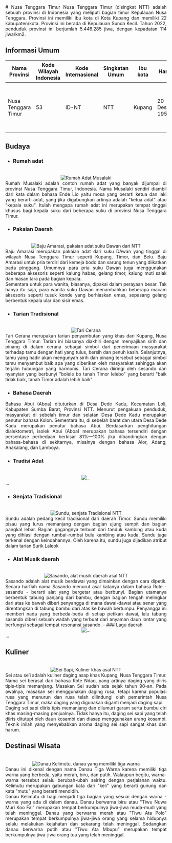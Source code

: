 <div align="justify">
   # Nusa Tenggara Timur
   Nusa Tenggara Timur (disingkat NTT) adalah sebuah provinsi di Indonesia yang meliputi bagian timur Kepulauan Nusa Tenggara. Provinsi ini memiliki ibu kota di Kota Kupang dan memiliki 22 kabupaten/kota. Provinsi ini berada di Kepulauan Sunda Kecil. Tahun 2022, penduduk provinsi ini berjumlah 5.446.285 jiwa, dengan kepadatan 114 jiwa/km2.

   ## Informasi Umum
   |        Nama Provinsi             | Kode Wilayah Indonesia |   Kode Internasional    |  Singkatan Umum   |  Ibu kota      |          Hari Jadi        | Lambang                                                              |
   |----------------------------------|------------------------|-------------------------|-------------------|----------------|---------------------------|----------------------------------------------------------------------|
   |      Nusa Tenggara Timur         |           53           |        ID-NT            |      NTT          |   Kupang       |     20 Desember 1958      | <div align="center"><img alt="Lambang" width="150" src="https://upload.wikimedia.org/wikipedia/commons/thumb/e/e9/Coat_of_Arms_of_East_Nusa_Tenggara_NEW.png/90px-Coat_of_Arms_of_East_Nusa_Tenggara_NEW.png"/></div> |

   ## Budaya

   - ### Rumah adat
   <br/>
   <div align="center"><img alt="Rumah Adat Musalaki" src="https://pariwisataindonesia.id/wp-content/uploads/2020/08/pariwisataindonesia-foto-rumah-musalaki-ntt.jpg"/></div>
   Rumah Musalaki adalah contoh rumah adat yang banyak dijumpai di provinsi Nusa Tenggara Timur, Indonesia. Nama Musalaki sendiri diambil dari kata dalam bahasa Ende Lio yaitu mosa yang berarti ketua dan laki yang berarti adat, yang jika digabungkan artinya adalah "ketua adat" atau "kepala suku". Itulah mengapa rumah adat ini merupakan tempat tinggal khusus bagi kepala suku dari beberapa suku di provinsi Nusa Tenggara Timur. 
  
   - ### Pakaian Daerah
   <br/>
   <div align="center"><img alt="Baju Amarasi, pakaian adat suku Dawan dari NTT" src="https://cdnwpedutorenews.gramedia.net/wp-content/uploads/2023/04/13123028/pakaian-adat-ntt-3.png"/></div>
   Baju Amarasi merupakan pakaian adat dari suku DAwan yang tinggal di wilayah Nusa Tenggara Timur seperti Kupang, Timor, dan Belu. Baju Amarasi untuk pria terdiri dari kemeja bodo dan sarung tenun yang diikatkan pada pinggang. Umumnya para pria suku Dawan juga menggunakan beberapa aksesoris seperti kalung habas, gelang timor, kalung muti salak dan hiasan tara pada bagian kepala.
   <br/>
   Sementara untuk para wanita, biasanya, dipakai dalam perayaan besar. Tak hanya itu saja, para wanita suku Dawan menambahkan beberapa macam aksesoris seperti tusuk konde yang berhiaskan emas, sepasang gelang berbentuk kepala ular dan sisir emas.

   - ### Tarian Tradisional
   <br/>
   <div align="center"><img alt="Tari Cerana" src="https://i0.wp.com/seberkas.com/storage/2023/01/gambar-tari-cerana-saat-pementasan.jpg?resize=750%2C682&ssl=1"/></div>
   Tari Cerana merupakan tarian penyambutan yang khas dari Kupang, Nusa Tenggara Timur. Tarian ini biasanya diakhiri dengan menyajikan sirih dan pinang di dalam cerana sebagai simbol dari penerimaan masyarakat terhadap tamu dengan hati yang tulus, bersih dan penuh kasih. Selanjutnya, tamu yang hadir akan mengunyah sirih dan pinang tersebut sebagai simbol tamu menyambut baik apa yang diberikan oleh masyarakat sehingga akan terjalin hubungan yang harmonis. Tari Cerana diiringi oleh sesando dan nyanyian yang berbunyi "bolele bo tanah Timor lelebo" yang berarti "baik tidak baik, tanah Timor adalah lebih baik".
   
   - ### Bahasa Daerah
   Bahasa Abui (Aboa) dituturkan di Desa Dede Kadu, Kecamatan Loli, Kabupaten Sumba Barat, Provinsi NTT. Menurut pengakuan penduduk, masyarakat di sebelah timur dan selatan Desa Dede Kadu merupakan penutur bahasa Kolon. Sementara itu, di sebelah barat dan utara Desa Dede Kadu merupakan penutur bahasa Abui. Berdasarkan penghitungan dialektometri, isolek Abui (Aboa) merupakan bahasa tersendiri dengan persentase perbedaan berkisar 81%—100% jika dibandingkan dengan bahasa-bahasa di sekitarnya, misalnya dengan bahasa Alor, Adang, Anakalang, dan Lamboya.

   - ### Tradisi Adat
   <br/>
   <div align="center"><img alt="..." src="..."/></div>
   ...
   
   - ### Senjata Tradisional
   <br/>
   <div align="center"><img alt="Sundu, senjata Tradisional NTT" src="https://www.selasar.com/wp-content/uploads/2020/08/senjata-tradisional-surik-ntt.jpg"/></div>
   Sundu adalah pedang kecil tradisional dari daerah Timor. Sundu memiliki pisau yang lurus memanjang dengan bagian ujung sempit dan bagian pangkal lebar. Bagian gagangnya terbuat dari tanduk kambing atau kuda yang dihiasi dengan rumbai-rumbai bulu kambing atau kuda. Sundu juga terkenal dengan keindahannya. Oleh karena itu, sundu juga dijadikan atribut dalam tarian Surik Laleok
   
   - ### Alat Musik daerah
   <br/>
   <div align="center"><img alt="Sasando, alat musik daerah asal NTT" src="https://upload.wikimedia.org/wikipedia/commons/thumb/c/c5/Basel_Museum_der_Kulturen_Sasando_West_Timor_25102013.jpg/330px-Basel_Museum_der_Kulturen_Sasando_West_Timor_25102013.jpg"/></div>
   Sasando adalah alat musik berdawai yang dimainkan dengan cara dipetik. Secara harfiah nama Sasando menurut asal katanya dalam bahasa Rote - sasandu - berarti alat yang bergetar atau berbunyi. Bagian utamanya berbentuk tabung panjang dari bambu, dengan bagian tengah melingkar dari atas ke bawah diberi penyangga di mana dawai-dawai atau senar yang direntangkan di tabung bambu dari atas ke bawah bertumpu. Penyangga ini memberi nada yang berbeda-beda di setiap petikan dawai, lalu tabung sasando diberi sebuah wadah yang terbuat dari anyaman daun lontar yang berfungsi sebagai tempat resonansi sasando. 
   - ### Lagu daerah
   <br/>
   <div align="center"><img alt="..." src="..."/></div>
   ...
   
   ## Kuliner
   <br/>
   <div align="center"><img alt="Sei Sapi, Kuliner khas asal NTT" src="https://pingpoint.co.id/media/images/Foto.148.1.original.jpg"/></div>
   Sei atau se’i adalah kuliner daging asap khas Kupang, Nusa Tenggara Timur. Nama sei berasal dari bahasa Rote Ndao, yang artinya daging yang diiris tipis-tipis memanjang. Masakan Sei sudah ada sejak tahun 90-an. Pada awalnya, masakan sei menggunakan daging rusa, tetapi karena populasi rusa yang menurun dan rusa telah dilindungi oleh pemerintah Nusa Tenggara Timur, maka daging yang digunakan diganti menjadi daging sapi. 
   <br/>
   Daging sei sapi diiris tipis memanjang dan dilumuri garam serta bumbu ciri khas masing-masing penjualnya. Tidak hanya itu, daging sei sapi yang telah diiris ditutupi oleh daun kosambi dan diasap menggunakan arang kosambi. Teknik inilah yang menyebabkan aroma daging sei sapi sangat khas dan harum.

   ## Destinasi Wisata
   <br/>
   <div align="center"><img alt="Danau Kelimutu, danau yang memiliki tiga warna" src="https://wonderfulimage.s3-id-jkt-1.kilatstorage.id/1672033809-20211201-064420-jpg-medium.jpg"/></div>
   Danau ini dikenal dengan nama Danau Tiga Warna karena memiliki tiga warna yang berbeda, yaitu merah, biru, dan putih. Walaupun begitu, warna-warna tersebut selalu berubah-ubah seiring dengan perjalanan waktu. Kelimutu merupakan gabungan kata dari "keli" yang berarti gunung dan kata "mutu" yang berarti mendidih. 
   <br/>
   Danau Kelimutu di bagi menjadi tiga bagian yang sesuai dengan warna - warna yang ada di dalam danau. Danau berwarna biru atau "Tiwu Nuwa Muri Koo Fai" merupakan tempat berkumpulnya jiwa-jiwa muda-mudi yang telah meninggal. Danau yang berwarna merah atau "Tiwu Ata Polo" merupakan tempat berkumpulnya jiwa-jiwa orang yang selama hidupnya selalu melakukan kejahatan dan sekarang telah meninggal. Sedangkan danau berwarna putih atau "Tiwu Ata Mbupu" merupakan tempat berkumpulnya jiwa-jiwa orang tua yang telah meninggal.
</div>